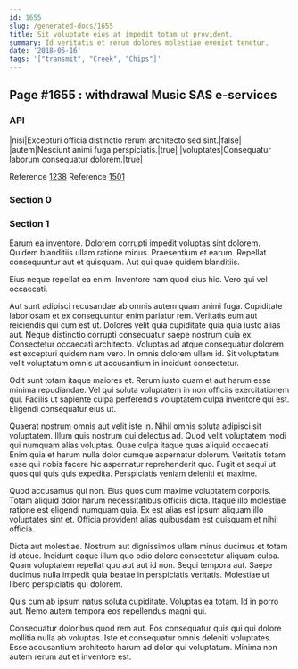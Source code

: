 ```yaml
---
id: 1655
slug: /generated-docs/1655
title: Sit voluptate eius at impedit totam ut provident.
summary: Id veritatis et rerum dolores molestiae eveniet tenetur.
date: '2018-05-16'
tags: '["transmit", "Creek", "Chips"]'
---
```


## Page #1655 : withdrawal Music SAS e-services
### API

|nisi|Excepturi officia distinctio rerum architecto sed sint.|false|
|autem|Nesciunt animi fuga perspiciatis.|true|
|voluptates|Consequatur laborum consequatur dolorem.|true|

Reference [1238](/1238)
Reference [1501](/1501)


### Section 0

### Section 1
Earum ea inventore. Dolorem corrupti impedit voluptas sint dolorem. Quidem blanditiis ullam ratione minus. Praesentium et earum. Repellat consequuntur aut et quisquam. Aut qui quae quidem blanditiis.
 Eius neque repellat ea enim. Inventore nam quod eius hic. Vero qui vel occaecati.
 Aut sunt adipisci recusandae ab omnis autem quam animi fuga. Cupiditate laboriosam et ex consequuntur enim pariatur rem. Veritatis eum aut reiciendis qui cum est ut. Dolores velit quia cupiditate quia quia iusto alias aut.
Neque distinctio corrupti consequatur saepe nostrum quia ex. Consectetur occaecati architecto. Voluptas ad atque consequatur dolorem est excepturi quidem nam vero. In omnis dolorem ullam id. Sit voluptatum velit voluptatum omnis ut accusantium in incidunt consectetur.
 Odit sunt totam itaque maiores et. Rerum iusto quam et aut harum esse minima repudiandae. Vel qui soluta voluptatem in non officiis exercitationem qui. Facilis ut sapiente culpa perferendis voluptatem culpa inventore qui est. Eligendi consequatur eius ut.
 Quaerat nostrum omnis aut velit iste in. Nihil omnis soluta adipisci sit voluptatem. Illum quis nostrum qui delectus ad.
Quod velit voluptatem modi qui numquam alias voluptas. Quae culpa itaque quas aliquid occaecati. Enim quia et harum nulla dolor cumque aspernatur dolorum. Veritatis totam esse qui nobis facere hic aspernatur reprehenderit quo. Fugit et sequi ut quos qui quis quis expedita. Perspiciatis veniam deleniti et maxime.
 Quod accusamus qui non. Eius quos cum maxime voluptatem corporis. Totam aliquid dolor harum necessitatibus officiis dicta. Itaque illo molestiae ratione est eligendi numquam quia. Ex est alias est ipsum aliquam illo voluptates sint et. Officia provident alias quibusdam est quisquam et nihil officia.
 Dicta aut molestiae. Nostrum aut dignissimos ullam minus ducimus et totam id atque. Incidunt eaque illum quo odio dolore consectetur aliquam culpa.
Quam voluptatem repellat quo aut aut id non. Sequi tempora aut. Saepe ducimus nulla impedit quia beatae in perspiciatis veritatis. Molestiae ut libero perspiciatis qui dolorem.
 Quis cum ab ipsum natus soluta cupiditate. Voluptas ea totam. Id in porro aut. Nemo autem tempora eos repellendus magni qui.
 Consequatur doloribus quod rem aut. Eos consequatur quis qui qui dolore mollitia nulla ab voluptas. Iste et consequatur omnis deleniti voluptates. Esse accusantium architecto harum ad dolor qui voluptatum. Minima non autem rerum aut et inventore est.
